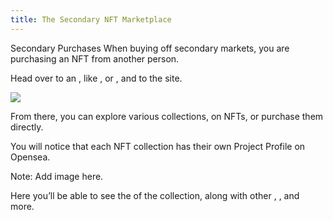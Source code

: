 ```yaml
---
title: The Secondary NFT Marketplace
---
```


Secondary Purchases When buying off secondary markets, you are purchasing an NFT from another person.

Head over to an <Nutshell children="NFT Marketplace" glossaryEntry="content/glossary/nft_marketplace.mdx" />, like <Nutshell children="Opensea" glossaryEntry="content/glossary/opensea.mdx" />, or <Nutshell children="Rarible" />, and <Nutshell children="connect" glossaryEntry="content/glossary/CH2-Connect-wallet.mdx" /> to the site.

![](/assets/opensea-lilnouns-marketplace-example.png)

From there, you can explore various collections, <Nutshell children="make offers" glossaryEntry="content/glossary/CH2-Make-offers.mdx" />   on NFTs, or purchase them directly.

You will notice that each NFT collection has their own Project Profile on Opensea.

Note: Add image here.

Here you’ll be able to see the <Nutshell children="floor price" glossaryEntry="content/glossary/floor_price.mdx" /> of the collection, along with other <Nutshell children="collection attributes" />, <Nutshell children="traits" glossaryEntry="" />, and more.
